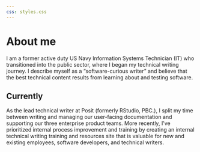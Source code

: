 ```yaml
---
css: styles.css
---
```


# About me

::: {.text}
I am a former active duty US Navy Information Systems Technician (IT) who transitioned into the public sector, where I began my technical writing journey. I describe myself as a "software-curious writer" and believe that the best technical content results from learning about and testing software.
:::

## Currently

::: {.text-small}
As the lead technical writer at Posit (formerly RStudio, PBC.), I split my time between writing and managing our user-facing documentation and supporting our three enterprise product teams. More recently, I've prioritized internal process improvement and training by creating an internal technical writing training and resources site that is valuable for new and existing employees, software developers, and technical writers.
:::